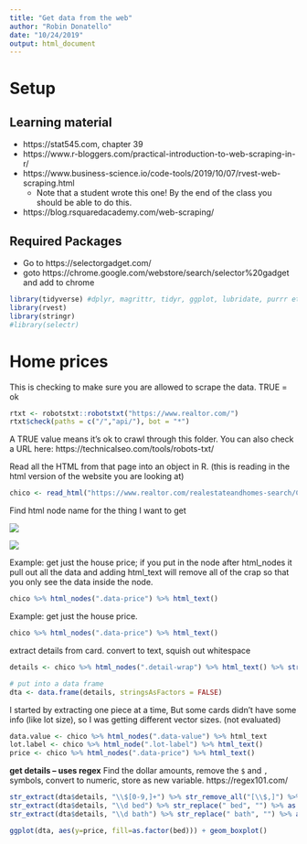 ```yaml
---
title: "Get data from the web"
author: "Robin Donatello"
date: "10/24/2019"
output: html_document
---
```


# Setup


## Learning material 

* https://stat545.com, chapter 39
* https://www.r-bloggers.com/practical-introduction-to-web-scraping-in-r/
* https://www.business-science.io/code-tools/2019/10/07/rvest-web-scraping.html
  - Note that a student wrote this one! By the end of the class you should be able to do this. 
* https://blog.rsquaredacademy.com/web-scraping/


## Required Packages

* Go to https://selectorgadget.com/
* goto https://chrome.google.com/webstore/search/selector%20gadget and add to chrome



```r
library(tidyverse) #dplyr, magrittr, tidyr, ggplot, lubridate, purrr etc. 
library(rvest)
library(stringr)
#library(selectr)
```


# Home prices

This is checking to make sure you are allowed to scrape the data. TRUE = ok

```r
rtxt <- robotstxt::robotstxt("https://www.realtor.com/")
rtxt$check(paths = c("/","api/"), bot = "*")
```

A TRUE value means it's ok to crawl through this folder. 
You can also check a URL here: https://technicalseo.com/tools/robots-txt/ 

Read all the HTML from that page into an object in R. (this is reading in the html version of the website you are looking at)
```r
chico <- read_html("https://www.realtor.com/realestateandhomes-search/Chico_CA?cid=prt_bestplaces_ppmenu_text")
```

Find html node name for the thing I want to get

![](div_class.PNG)

![](selectorgadget.PNG)

Example: get just the house price; if you put in the node after html_nodes it pull out all the data and adding html_text will remove all of the crap so that you only see the data inside the node.
```r
chico %>% html_nodes(".data-price") %>% html_text()
```


Example: get just the house price. 
```r
chico %>% html_nodes(".data-price") %>% html_text()
```


extract details from card. convert to text, squish out whitespace
```r
details <- chico %>% html_nodes(".detail-wrap") %>% html_text() %>% str_squish()

# put into a data frame
dta <- data.frame(details, stringsAsFactors = FALSE)
```

I started by extracting one piece at a time, But some cards didn't have some info (like lot size), so I was getting different vector sizes. (not evaluated)
```r
data.value <- chico %>% html_nodes(".data-value") %>% html_text
lot.label <- chico %>% html_node(".lot-label") %>% html_text()
price <- chico %>% html_nodes(".data-price") %>% html_text()
```

**get details -- uses regex**
Find the dollar amounts, remove the `$` and `,` symbols, convert to numeric, store as new variable. 
https://regex101.com/

```r
str_extract(dta$details, "\\$[0-9,]+") %>% str_remove_all("[\\$,]") %>% as.numeric() -> dta$price
str_extract(dta$details, "\\d bed") %>% str_replace(" bed", "") %>% as.numeric() -> dta$bed
str_extract(dta$details, "\\d bath") %>% str_replace(" bath", "") %>% as.numeric() -> dta$bath
```

```r
ggplot(dta, aes(y=price, fill=as.factor(bed))) + geom_boxplot()
```



